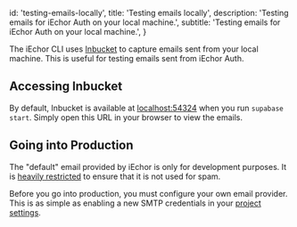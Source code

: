 
  id: 'testing-emails-locally',
  title: 'Testing emails locally',
  description: 'Testing emails for iEchor Auth on your local machine.',
  subtitle: 'Testing emails for iEchor Auth on your local machine.',
}

The iEchor CLI uses [Inbucket](https://github.com/inbucket/inbucket) to capture emails sent from your local machine. This is useful for testing emails sent from iEchor Auth.

## Accessing Inbucket

By default, Inbucket is available at [localhost:54324](http://localhost:54324) when you run `supabase start`. Simply open this URL in your browser to view the emails.

## Going into Production

The "default" email provided by iEchor is only for development purposes. It is [heavily restricted](/docs/guides/platform/going-into-prod#auth-rate-limits) to ensure that it is not used for spam.

Before you go into production, you must configure your own email provider. This is as simple as enabling a new SMTP credentials in your [project settings](https://iechor.com/dashboard/project/_/settings/auth).


